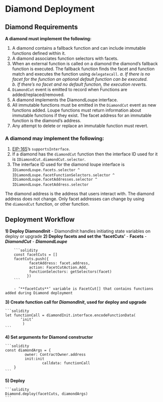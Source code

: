 # Diamond Deployment

## Diamond Requirements

**A diamond must implement the following:**
1. A diamond contains a fallback function and can include immutable functions defined within it.
2. A diamond associates function selectors with facets.
3. When an external function is called on a diamond the diamond’s fallback function is executed. The fallback function finds the facet and function match and executes the function using `delegatecall`. 
    *a. If there is no facet for the function an optional default function can be executed. <br/>*
    *b. If there’s no facet and no default function, the execution reverts.*
4. `DiamondCut` event is emitted to record when Functions are added/replaced/removed.
5. A diamond implements the DiamondLoupe interface.
6. All immutable functions must be emitted in the `DiamondCut` event as new functions added. Loupe functions must return information about immutable functions if they exist. The facet address for an immutable function is the diamond’s address. 
7. Any attempt to delete or replace an immutable function must revert.

### A diamond may implement the following:

1. [EIP-165](https://eips.ethereum.org/EIPS/eip-165)’s `supportsInterface`. 
2. If a diamond has the `diamondCut` function then the interface ID used for it is `IDiamondCut.diamondCut.selector`. 
3. The interface ID used for the diamond loupe interface is 
`IDiamondLoupe.facets.selector ^ `
`IDiamondLoupe.facetFunctionSelectors.selector ^ IDiamondLoupe.facetAddresses.selector ^ `
`IDiamondLoupe.facetAddress.selector`

The diamond address is the address that users interact with. The diamond address does not change. Only facet addresses can change by using the `diamondCut` function, or other function.

## Deployment Workflow

**1) Deploy DiamondInit**
    - DiamondInit handles initiating state variables on deploy or upgrade
**2) Deploy facets and set the ‘facetCuts’**
    - **Facets**
        - ***DiamondCut***
        - ***DiamondLoupe***
        
        ```solidity
        const facetCuts = []
        facetCuts.push({
               facetAddress: facet.address,
               action: FacetCutAction.Add,
               functionSelectors: getSelectors(facet)
              })
        ```
        
        - ‘**facetCuts**’ variable is FacetCut[] that contains functions added during Diamond deployment
**3) Create function call for *DiamondInit*, used for deploy and upgrade**
    
    ```solidity
    let functionCall = diamondInit.interface.encodeFunctionData(
           ‘init’
            )
    ```
    
**4) Set arguments for Diamond constructor**
    
    ```solidity
    const diamondArgs = {
             owner: ContractOwner.address
             init:init 
    				 calldata: functionCall
        }
    ```
    
**5) Deploy**
    
    ```solidity
    Diamond.deploy(facetCuts, diamondArgs)
    ```